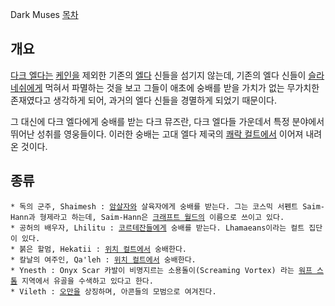 Dark Muses
[[목차]]
== 개요 ==
[[다크 엘다]]는 [[케인(Warhammer)|케인]]을 제외한 기존의 [[엘다]] 신들을 섬기지 않는데, 기존의 엘다 신들이 [[슬라네쉬]]에게 먹혀서 파멸하는 것을 보고 그들이 애초에 숭배를 받을 가치가 없는 무가치한 존재였다고 생각하게 되어, 과거의 엘다 신들을 경멸하게 되었기 때문이다.

그 대신에 다크 엘다에게 숭배를 받는 다크 뮤즈란, 다크 엘다들 가운데서 특정 분야에서 뛰어난 성취를 영웅들이다. 이러한 숭배는 고대 엘다 제국의 [[쾌락 컬트]]에서 이어져 내려온 것이다.

== 종류 ==
 * 독의 군주, Shaimesh : [[암살자]]와 살육자에게 숭배를 받는다. 그는 코스믹 서펜트 Saim-Hann과 형제라고 하는데, Saim-Hann은 [[크래프트 월드]]의 이름으로 쓰이고 있다.
 * 공허의 배우자, Lhilitu : [[코르테잔]]들에게 숭배를 받는다. Lhamaeans이라는 컬트 집단이 있다.
 * 붉은 할멈, Hekatii : [[위치 컬트]]에서 숭배한다.
 * 칼날의 여주인, Qa'leh : [[위치 컬트]]에서 숭배한다.
 * Ynesth : Onyx Scar 카발이 비명지르는 소용돌이(Screaming Vortex) 라는 [[워프 스톰]] 지역에서 유골을 수색하고 있다고 한다.
 * Vileth : [[오만]]을 상징하며, 아콘들의 모범으로 여겨진다.

